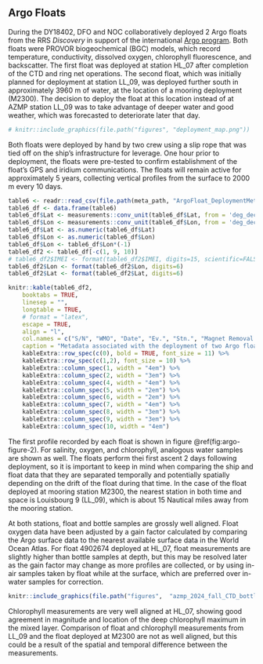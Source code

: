 
## Argo Floats {#argo-floats}

During the DY18402, DFO and NOC collaboratively deployed 2 Argo floats from the RRS _Discovery_ in support of the international [Argo program](https://argo.ucsd.edu/). Both floats were PROVOR biogeochemical (BGC) models, which record temperature, conductivity, dissolved oxygen, chlorophyll fluorescence, and backscatter. The first float was deployed at station HL_07 after completion of the CTD and ring net operations. The second float, which was initially planned for deployment at station LL_09, was deployed further south in approximately 3960 m of water, at the location of a mooring deployment (M2300). The decision to deploy the float at this location instead of at AZMP station LL_09 was to take advantage of deeper water and good weather, which was forecasted to deteriorate later that day. 

```r
# knitr::include_graphics(file.path("figures", "deployment_map.png"))
```

Both floats were deployed by hand by two crew using a slip rope that was tied off on the ship's infrastructure for leverage. One hour prior to deployment, the floats were pre-tested to confirm establishment of the float's GPS and iridium communications. The floats will remain active for approximately 5 years, collecting vertical profiles from the surface to 2000 m every 10 days. 

\hspace*{-0.2in}


```r

table6 <- readr::read_csv(file.path(meta_path, "ArgoFloat_DeploymentMetadata_DY18402.csv"))
table6_df <- data.frame(table6)
table6_df$Lat <- measurements::conv_unit(table6_df$Lat, from = 'deg_dec_min', to = 'dec_deg') 
table6_df$Lon <- measurements::conv_unit(table6_df$Lon, from = 'deg_dec_min', to = 'dec_deg')
table6_df$Lat <- as.numeric(table6_df$Lat)
table6_df$Lon <- as.numeric(table6_df$Lon)
table6_df$Lon <- table6_df$Lon*(-1)
table6_df2 <- table6_df[-c(1, 9, 10)] 
# table6_df2$IMEI <- format(table6_df2$IMEI, digits=15, scientific=FALSE)
table6_df2$Lon <- format(table6_df2$Lon, digits=6)
table6_df2$Lat <- format(table6_df2$Lat, digits=6)

knitr::kable(table6_df2, 
    booktabs = TRUE,
    linesep = "",
    longtable = TRUE,
    # format = "latex",
    escape = TRUE,
    align = "l",
    col.names = c("S/N", "WMO", "Date", "Ev.", "Stn.", "Magnet Removal (UTC)", "Deploy. (UTC)", "Lat. (DD)", "Lon. (DD)"),
    caption = "Metadata associated with the deployment of two Argo floats during the fall AZMP DY18402 survey. The IMEI, WMO, and serial numbers (S/N) of each float are provided, along with the time of magnet removal and deployment (UTC), and associated date, event, station, and latitude and longitude (in decimal degrees) of deployment.") %>%
    kableExtra::row_spec(c(0), bold = TRUE, font_size = 11) %>%
    kableExtra::row_spec(c(1,2), font_size = 10) %>%
    kableExtra::column_spec(1, width = "4em") %>%
    kableExtra::column_spec(2, width = "3em") %>%
    kableExtra::column_spec(4, width = "4em") %>%
    kableExtra::column_spec(5, width = "2em") %>%
    kableExtra::column_spec(6, width = "2em") %>%
    kableExtra::column_spec(7, width = "4em") %>%
    kableExtra::column_spec(8, width = "3em") %>%
    kableExtra::column_spec(9, width = "3em") %>%
    kableExtra::column_spec(10, width = "4em")

```

The first profile recorded by each float is shown in figure \@ref(fig:argo-figure-2). For salinity, oxygen, and chlorophyll, analogous water samples are shown as well. The floats perform thei first ascent 2 days following deployment, so it is important to keep in mind when comparing the ship and float data that they are separated temporally and potentially spatially depending on the drift of the float during that time. In the case of the float deployed at mooring station M2300, the nearest station in both time and space is Louisbourg 9 (LL_09), which is about 15 Nautical miles away from the mooring station. 

At both stations, float and bottle samples are grossly well aligned. Float oxygen data have been adjusted by a gain factor calculated by comparing the Argo surface data to the nearest available surface data in the World Ocean Atlas. For float 4902674 deployed at HL_07, float measurements are slightly higher than bottle samples at depth, but this may be resolved later as the gain factor may change as more profiles are collected, or by using in-air samples taken by float while at the surface, which are preferred over in-water samples for correction.

```r
knitr::include_graphics(file.path("figures",  "azmp_2024_fall_CTD_bottle_first_profiles.png"))
```

Chlorophyll measurements are very well aligned at HL_07, showing good agreement in magnitude and location of the deep chlorophyll maximum in the mixed layer. Comparison of float and chlorophyll measurements from LL_09 and the float deployed at M2300 are not as well aligned, but this could be a result of the spatial and temporal difference between the measurements. 

\clearpage
